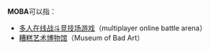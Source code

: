 '''MOBA'''可以指：
* [[多人在线战斗竞技场游戏|多人在线战斗竞技场游戏]]（multiplayer online battle arena）
* [[糟糕艺术博物馆|糟糕艺术博物馆]]（Museum of Bad Art）

{{disambig|cat=四字拉丁字母缩写消歧义}}